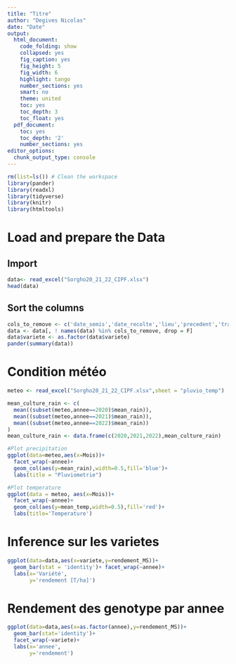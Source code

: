 ```yaml
---
title: "Titre"
author: "Degives Nicolas"
date: "Date"
output:
  html_document:
    code_folding: show
    collapsed: yes
    fig_caption: yes
    fig_height: 5
    fig_width: 6
    highlight: tango
    number_sections: yes
    smart: no
    theme: united
    toc: yes
    toc_depth: 3
    toc_float: yes
  pdf_document:
    toc: yes
    toc_depth: '2'
    number_sections: yes
editor_options:
  chunk_output_type: console
---
```

  
```r
rm(list=ls()) # Clean the workspace
library(pander)
library(readxl)
library(tidyverse)
library(knitr)
library(htmltools)

```

# Load and prepare the Data

## Import 

```r
data<- read_excel("Sorgho20_21_22_CIPF.xlsx")
head(data)
```

## Sort the columns

```r
cols_to_remove <- c('date_semis','date_recolte','lieu','precedent','traitement_semences','densite_semis')
data <- data[, ! names(data) %in% cols_to_remove, drop = F]
data$variete <- as.factor(data$variete)
pander(summary(data))
```

# Condition météo

```r
meteo <- read_excel("Sorgho20_21_22_CIPF.xlsx",sheet = "pluvio_temp")

mean_culture_rain <- c(
  mean((subset(meteo,annee==2020)$mean_rain)),
  mean((subset(meteo,annee==2021)$mean_rain)),
  mean((subset(meteo,annee==2022)$mean_rain))
)
mean_culture_rain <- data.frame(c(2020,2021,2022),mean_culture_rain)

#Plot precipitation
ggplot(data=meteo,aes(x=Mois))+
  facet_wrap(~annee)+
  geom_col(aes(y=mean_rain),width=0.5,fill='blue')+
  labs(title = "Pluviometrie")

#Plot temperature
ggplot(data = meteo, aes(x=Mois))+
  facet_wrap(~annee)+
  geom_col(aes(y=mean_temp,width=0.5),fill='red')+
  labs(title='Temperature')

```

# Inference sur les varietes

```r
ggplot(data=data,aes(x=variete,y=rendement_MS))+
  geom_bar(stat = 'identity')+ facet_wrap(~annee)+
  labs(x='Variété',
       y='rendement [T/ha]')
```

# Rendement des genotype par annee

```r
ggplot(data=data,aes(x=as.factor(annee),y=rendement_MS))+
  geom_bar(stat='identity')+
  facet_wrap(~variete)+
  labs(x='annee',
       y='rendement')
```